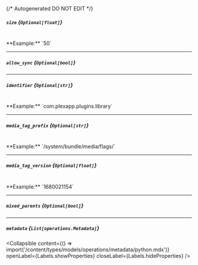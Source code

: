 {/* Autogenerated DO NOT EDIT  */}

##### `size` *{`Optional[float]`}*
<br/>
**Example:** `50`

---
##### `allow_sync` *{`Optional[bool]`}*

---
##### `identifier` *{`Optional[str]`}*
<br/>
**Example:** `com.plexapp.plugins.library`

---
##### `media_tag_prefix` *{`Optional[str]`}*
<br/>
**Example:** `/system/bundle/media/flags/`

---
##### `media_tag_version` *{`Optional[float]`}*
<br/>
**Example:** `1680021154`

---
##### `mixed_parents` *{`Optional[bool]`}*

---
##### `metadata` *{`List[operations.Metadata]`}*

<Collapsible content={() => import('/content/types/models/operations/metadata/python.mdx')} openLabel={Labels.showProperties} closeLabel={Labels.hideProperties} />



